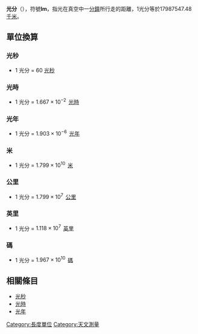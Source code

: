 {{Unreferenced|time=2016-05-21T17:12:27+00:00}}
'''光分'''（{{lang-en|light-minute}}），符號'''lm'''，指光在真空中一[[分鐘|分鐘]]所行走的距離，1光分等於17987547.48[[千米|千米]]。

== 單位換算 ==
=== 光秒 ===
*1 光分 = 60 [[光秒|光秒]]
=== 光時 ===
*1 光分 = <math>1.667 \times 10^{-2}\,</math> [[光時|光時]]
=== 光年 ===
*1 光分 = <math>1.903 \times 10^{-6}\,</math> [[光年|光年]]
=== 米 ===
*1 光分 = <math>1.799 \times 10^{10}\,</math> [[米_(單位)|米]]

=== 公里 ===
*1 光分 = <math>1.799 \times 10^{7}\,</math> [[公里|公里]]
=== 英里 ===
*1 光分 = <math>1.118 \times 10^{7}\,</math> [[英里|英里]]
=== 碼 ===
*1 光分 = <math>1.967 \times 10^{10}\,</math> [[碼|碼]]

== 相關條目 ==
*[[光秒|光秒]]
*[[光時|光時]]
*[[光年|光年]]

[[Category:長度單位|Category:長度單位]]
[[Category:天文測量|Category:天文測量]]